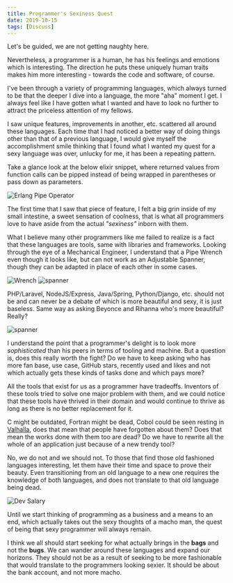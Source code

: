 ```yaml
---
title: Programmer's Sexiness Quest
date: 2019-10-15
tags: [Discuss]
---
```


Let's be guided, we are not getting naughty here.

Nevertheless, a programmer is a human, he has his feelings and emotions which is interesting. The direction he puts these uniquely human traits makes him more interesting - towards the code and software, of course.

I've been through a variety of programming languages, which always turned to be that the deeper I dive into a language, the more "aha" moment I get. I always feel like I have gotten what I wanted and have to look no further to attract the priceless attention of my fellows.

I saw unique features, improvements in another, etc. scattered all around these languages. Each time that I had noticed a better way of doing things other than that of a previous language, I would give myself the accomplishment smile thinking that I found what I wanted my quest for a sexy language was over, unlucky for me, it has been a repeating pattern.

Take a glance look at the below elixir snippet, where returned values from function calls can be pipped instead of being wrapped in parentheses or pass down as parameters.

![Erlang Pipe Operator](../assets/erlang-snippet.png)

The first time that I saw that piece of feature, I felt a big grin inside of my small intestine, a sweet sensation of coolness, that is what all programmers love to have aside from the actual _"sexiness"_ inborn with them.

What I believe many other programmers like me failed to realize is a fact that these languages are tools, same with libraries and frameworks. Looking through the eye of a Mechanical Engineer, I understand that a Pipe Wrench even though it looks like, but can not work as an Adjustable Spanner, though they can be adapted in place of each other in some cases.

![Wrench](../assets/wrench.jpg)
![spanner](../assets/adjustable.jpeg)

PHP/Laravel, NodeJS/Express, Java/Spring, Python/Django, etc. should not be and can never be a debate of which is more beautiful and sexy, it is just baseless. Same way as asking Beyonce and Rihanna who's more beautiful? Really?

![spanner](../assets/rihanna-beyonce.jpeg)

I understand the point that a programmer's delight is to look more _sophisticated_ than his peers in terms of tooling and machine. But a question is, does this really worth the fight? Do we have to keep asking who has more fan base, use case, GitHub stars, recently used and likes and not which actually gets these kinds of tasks done and which pays more?

All the tools that exist for us as a programmer have tradeoffs. Inventors of these tools tried to solve one major problem with them, and we could notice that these tools have thrived in their domain and would continue to thrive as long as there is no better replacement for it.

C might be outdated, Fortran might be dead, Cobol could be seen resting in [Valhalla](https://en.wikipedia.org/wiki/Valhalla), does that mean that people have forgotten about them? Does that mean the works done with them too are dead? Do we have to rewrite all the whole of an application just because of a new trendy tool?

No, we do not and we should not. To those that find those old fashioned languages interesting, let them have their time and space to prove their beauty. Even transitioning from an old language to a new one requires the knowledge of both languages, and does not translate to that old language being dead.

![Dev Salary](../assets/dev-salary.png)

Until we start thinking of programming as a business and a means to an end, which actually takes out the sexy thoughts of a macho man, the quest of being that sexy programmer will always remain.

I think we all should start seeking for what actually brings in the **bags** and not the **bugs**. We can wander around these languages and expand our horizons. They should not be as a result of seeking to be more fashionable that would translate to the programmers looking sexier. It should be about the bank account, and not more macho.